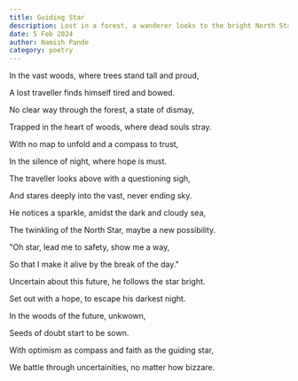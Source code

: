 ```yaml
---
title: Guiding Star
description: Lost in a forest, a wanderer looks to the bright North Star for hope, unveiling the secrets of finding optimism in the mysterious journey of life.
date: 5 Feb 2024
author: Namish Pande
category: poetry
---
```


In the vast woods, where trees stand tall and proud,

A lost traveller finds himself tired and bowed.

No clear way through the forest, a state of dismay,

Trapped in the heart of woods, where dead souls stray.

With no map to unfold and a compass to trust,

In the silence of night, where hope is must.

The traveller looks above with a questioning sigh,

And stares deeply into the vast, never ending sky.

He notices a sparkle, amidst the dark and cloudy sea,

The twinkling of the North Star, maybe a new possibility.

"Oh star, lead me to safety, show me a way,

So that I make it alive by the break of the day."

Uncertain about this future, he follows the star bright.

Set out with a hope, to escape his darkest night.

In the woods of the future, unkwown,

Seeds of doubt start to be sown.

With optimism as compass and faith as the guiding star,

We battle through uncertainities, no matter how bizzare.
